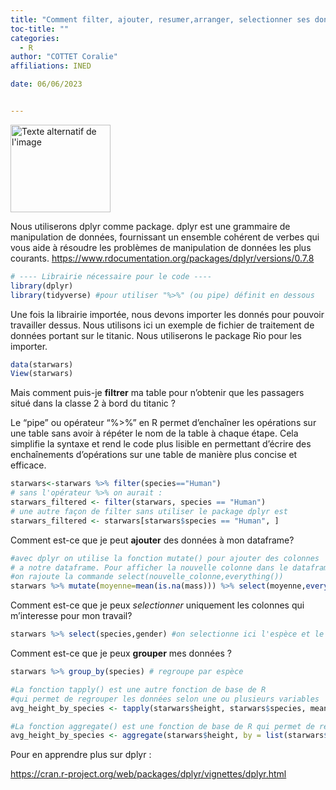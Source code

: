 ```yaml
---
title: "Comment filter, ajouter, resumer,arranger, selectionner ses données ? "
toc-title: ""
categories:
  - R
author: "COTTET Coralie"
affiliations: INED

date: 06/06/2023


---
```

<img src="R_logo.svg.png" alt="Texte alternatif de l'image" title="Titre de l'image" width="160" height="140" />

Nous utiliserons dplyr comme package.
dplyr est une grammaire de manipulation de données, fournissant un ensemble cohérent de verbes qui vous aide à résoudre les problèmes de manipulation de données les plus courants.
<https://www.rdocumentation.org/packages/dplyr/versions/0.7.8>

```r
# ---- Librairie nécessaire pour le code ----
library(dplyr) 
library(tidyverse) #pour utiliser "%>%" (ou pipe) définit en dessous

```
Une fois la librairie importée, nous devons importer les donnés pour pouvoir travailler dessus. Nous utilisons ici un exemple de fichier de traitement de données portant sur le titanic. Nous utiliserons le package Rio pour les importer.



```r
data(starwars)
View(starwars)
```
Mais comment puis-je __filtrer__ ma table pour n'obtenir que les passagers situé dans la classe 2 à bord du titanic ?

Le "pipe" ou opérateur "%>%" en R permet d'enchaîner les opérations sur une table sans avoir à répéter le nom de la table à chaque étape. Cela simplifie la syntaxe et rend le code plus lisible en permettant d'écrire des enchaînements d'opérations sur une table de manière plus concise et efficace.
```r

starwars<-starwars %>% filter(species=="Human")
# sans l'opérateur %>% on aurait : 
starwars_filtered <- filter(starwars, species == "Human")
# une autre façon de filter sans utiliser le package dplyr est 
starwars_filtered <- starwars[starwars$species == "Human", ]

```
Comment est-ce que je peut __ajouter__ des données à mon dataframe?

```r
#avec dplyr on utilise la fonction mutate() pour ajouter des colonnes
# a notre dataframe. Pour afficher la nouvelle colonne dans le dataframe 
#on rajoute la commande select(nouvelle_colonne,everything())
starwars %>% mutate(moyenne=mean(is.na(mass))) %>% select(moyenne,everything())

```

Comment est-ce que je peux _selectionner_  uniquement les colonnes qui m'interesse pour mon travail?

```r
starwars %>% select(species,gender) #on selectionne ici l'espèce et le genre

```

Comment est-ce que je peux __grouper__ mes données ?

```r

starwars %>% group_by(species) # regroupe par espèce

#La fonction tapply() est une autre fonction de base de R 
#qui permet de regrouper les données selon une ou plusieurs variables
avg_height_by_species <- tapply(starwars$height, starwars$species, mean, na.rm = TRUE)

#La fonction aggregate() est une fonction de base de R qui permet de regrouper les données selon une ou plusieurs variables 
avg_height_by_species <- aggregate(starwars$height, by = list(starwars$species), FUN = mean, na.rm = TRUE)


```


Pour en apprendre plus sur dplyr :

<https://cran.r-project.org/web/packages/dplyr/vignettes/dplyr.html>
